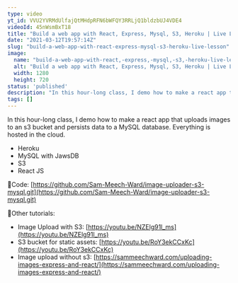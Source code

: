 ```yaml
---
type: video
yt_id: VVU2YVRMdUlfajQtMHdpRFN6bWFQY3RRLjQ1bldzbUJ4VDE4
videoId: 45nWsmBxT18
title: "Build a web app with React, Express, Mysql, S3, Heroku | Live Lesson Demo"
date: "2021-03-12T19:57:14Z"
slug: "build-a-web-app-with-react-express-mysql-s3-heroku-live-lesson"
image: 
  name: "build-a-web-app-with-react,-express,-mysql,-s3,-heroku-live-lesson-demo.jpg"
  alt: "Build a web app with React, Express, Mysql, S3, Heroku | Live Lesson Demo"
  width: 1280
  height: 720
status: 'published'
description: "In this hour-long class, I demo how to make a react app that uploads images to an s3 bucket and persists data to a MySQL database. Everything is hosted in the cloud."
tags: []
---
```


In this hour-long class, I demo how to make a react app that uploads images to an s3 bucket and persists data to a MySQL database. Everything is hosted in the cloud.

* Heroku
* MySQL with JawsDB
* S3
* React JS

🔗Code:
[https://github.com/Sam-Meech-Ward/image-uploader-s3-mysql.git](https://github.com/Sam-Meech-Ward/image-uploader-s3-mysql.git)

🔗Other tutorials:
* Image Upload with S3: [https://youtu.be/NZElg91l_ms](https://youtu.be/NZElg91l_ms)
* S3 bucket for static assets: [https://youtu.be/RoY3ekCCxKc](https://youtu.be/RoY3ekCCxKc)
* Image upload without s3: [https://sammeechward.com/uploading-images-express-and-react/](https://sammeechward.com/uploading-images-express-and-react/)


